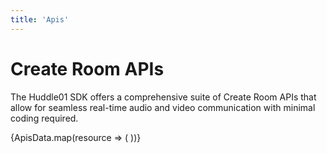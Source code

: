 ```yaml
---
title: 'Apis'
---
```



# Create Room APIs

The Huddle01 SDK offers a comprehensive suite of Create Room APIs that allow for seamless real-time audio and video communication with minimal coding required.



<div className="my-16 xl:max-w-none">
  <div className="not-prose mt-4 grid grid-cols-1 gap-8 sm:grid-cols-2 xl:grid-cols-3">
    {ApisData.map(resource => (
      <GradientCard key={resource.href} resource={resource} />
    ))}
  </div>
</div>